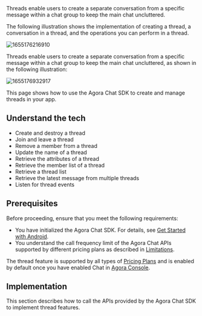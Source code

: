 
<PlatformWrapper notAllowed="web">
Threads enable users to create a separate conversation from a specific message within a chat group to keep the main chat uncluttered.

The following illustration shows the implementation of creating a thread, a conversation in a thread, and the operations you can perform in a thread.

![1655176216910](https://web-cdn.agora.io/docs-files/1655176216910)
</PlatformWrapper>

<PlatformWrapper platform="web">
Threads enable users to create a separate conversation from a specific message within a chat group to keep the main chat uncluttered, as shown in the following illustration:

![1655176932917](https://web-cdn.agora.io/docs-files/1655176932917)
</PlatformWrapper>

This page shows how to use the Agora Chat SDK to create and manage threads in your app.


## Understand the tech

<Understand />

- Create and destroy a thread
- Join and leave a thread
- Remove a member from a thread
- Update the name of a thread
- Retrieve the attributes of a thread
- Retrieve the member list of a thread
- Retrieve a thread list
- Retrieve the latest message from multiple threads
- Listen for thread events


## Prerequisites

Before proceeding, ensure that you meet the following requirements:

- You have initialized the Agora Chat SDK. For details, see [Get Started with Android](./agora_chat_get_started_android?platform=Android).
- You understand the call frequency limit of the Agora Chat APIs supported by different pricing plans as described in [Limitations](./agora_chat_limitation?platform=Android).

<div class="alert info">The thread feature is supported by all types of <a href="https://docs.agora.io/en/agora-chat/agora_chat_plan">Pricing Plans</a> and is enabled by default once you have enabled Chat in <a href="https://console.agora.io/">Agora Console</a>.</div>

## Implementation

This section describes how to call the APIs provided by the Agora Chat SDK to implement thread features.

<ProjectImplement />